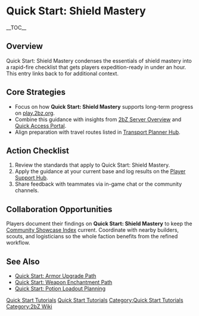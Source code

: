 {{Short description|Quick Start: Shield Mastery condenses the essentials of shield mastery into a rapid-fire checklist that gets players expedition-ready in under an hour}}
= Quick Start: Shield Mastery =
{{2bZ Navbox}}
__TOC__

== Overview ==
Quick Start: Shield Mastery condenses the essentials of shield mastery into a rapid-fire
checklist that gets players expedition-ready in under an hour. This entry links back to
[[Category:Quick Start Tutorials|Quick Start Tutorials]] for additional context.

== Core Strategies ==
* Focus on how '''Quick Start: Shield Mastery''' supports long-term progress on [[play.2bz.org]].
* Combine this guidance with insights from [[2bZ Server Overview]] and [[Quick Access Portal]].
* Align preparation with travel routes listed in [[Transport Planner Hub]].

== Action Checklist ==
# Review the [[Category:Quick Start Tutorials|Quick Start Tutorials]] standards that apply to Quick Start: Shield Mastery.
# Apply the guidance at your current base and log results on the [[Player Support Hub]].
# Share feedback with teammates via in-game chat or the community channels.

== Collaboration Opportunities ==
Players document their findings on '''Quick Start: Shield Mastery''' to keep the
[[Community Showcase Index]] current. Coordinate with nearby builders, scouts, and
logisticians so the whole faction benefits from the refined workflow.

== See Also ==
* [[Quick Start: Armor Upgrade Path]]
* [[Quick Start: Weapon Enchantment Path]]
* [[Quick Start: Potion Loadout Planning]]

[[Category:Quick Start Tutorials]]
[[Category:2bZ Wiki]]
